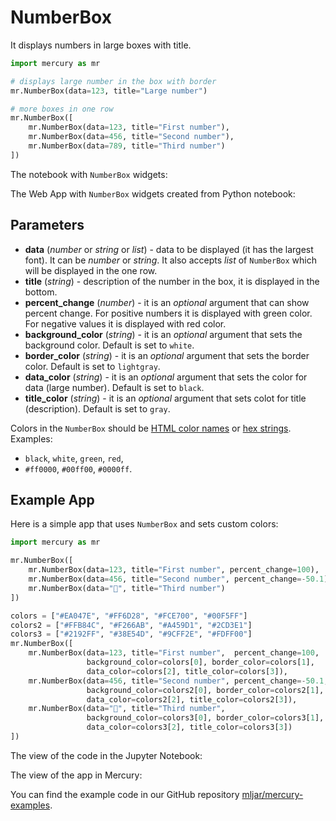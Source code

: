 
# NumberBox

It displays numbers in large boxes with title. 

```python
import mercury as mr
```
```python
# displays large number in the box with border
mr.NumberBox(data=123, title="Large number")
```
```python
# more boxes in one row
mr.NumberBox([
    mr.NumberBox(data=123, title="First number"),
    mr.NumberBox(data=456, title="Second number"),
    mr.NumberBox(data=789, title="Third number")
])
```

The notebook with `NumberBox` widgets:
<Screenshot src={notebookPng} alt="Python notebook with NumberBoxes" />

The Web App with `NumberBox` widgets created from Python notebook:
<Screenshot src={appPng} alt="Mercury App with NumberBoxes created from Python notebook" />

## Parameters

- **data** (_number_ or _string_ or _list_) - data to be displayed (it has the largest font). It can be _number_ or _string_. It also accepts _list_ of `NumberBox` which will be displayed in the one row.
- **title** (_string_) - description of the number in the box, it is displayed in the bottom. 
- **percent_change** (_number_) - it is an _optional_ argument that can show percent change. For positive numbers it is displayed with green color. For negative values it is displayed with red color.
- **background_color** (_string_) - it is an _optional_ argument that sets the background color. Default is set to `white`. 
- **border_color** (_string_) - it is an _optional_ argument that sets the border color. Default is set to `lightgray`.
- **data_color** (_string_) - it is an _optional_ argument that sets the color for data (large number). Default is set to `black`.
- **title_color** (_string_) - it is an _optional_ argument that sets colot for title (description). Default is set to `gray`.

Colors in the `NumberBox` should be [HTML color names](https://www.w3schools.com/tags/ref_colornames.asp) or [hex strings](https://www.w3schools.com/html/html_colors_hex.asp). Examples:

- `black`, `white`, `green`, `red`,
- `#ff0000`, `#00ff00`, `#0000ff`.


## Example App

Here is a simple app that uses `NumberBox` and sets custom colors:

```python
import mercury as mr
```
```python
mr.NumberBox([
    mr.NumberBox(data=123, title="First number", percent_change=100),
    mr.NumberBox(data=456, title="Second number", percent_change=-50.1),
    mr.NumberBox(data="🎉", title="Third number")
])
```
```python
colors = ["#EA047E", "#FF6D28", "#FCE700", "#00F5FF"]
colors2 = ["#FFB84C", "#F266AB", "#A459D1", "#2CD3E1"]
colors3 = ["#2192FF", "#38E54D", "#9CFF2E", "#FDFF00"]
mr.NumberBox([
    mr.NumberBox(data=123, title="First number",  percent_change=100,
                 background_color=colors[0], border_color=colors[1], 
                 data_color=colors[2], title_color=colors[3]),
    mr.NumberBox(data=456, title="Second number", percent_change=-50.1,
                 background_color=colors2[0], border_color=colors2[1], 
                 data_color=colors2[2], title_color=colors2[3]),
    mr.NumberBox(data="🎉", title="Third number",
                 background_color=colors3[0], border_color=colors3[1], 
                 data_color=colors3[2], title_color=colors3[3])
])
```

The view of the code in the Jupyter Notebook:
<Screenshot src={notebookExamplePng} alt="Python notebook with NumberBoxes" />


The view of the app in Mercury:
<Screenshot src={appExamplePng} alt="Mercury App with NumberBoxes created from Python notebook" />

You can find the example code in our GitHub repository [mljar/mercury-examples](https://github.com/mljar/mercury-examples).

